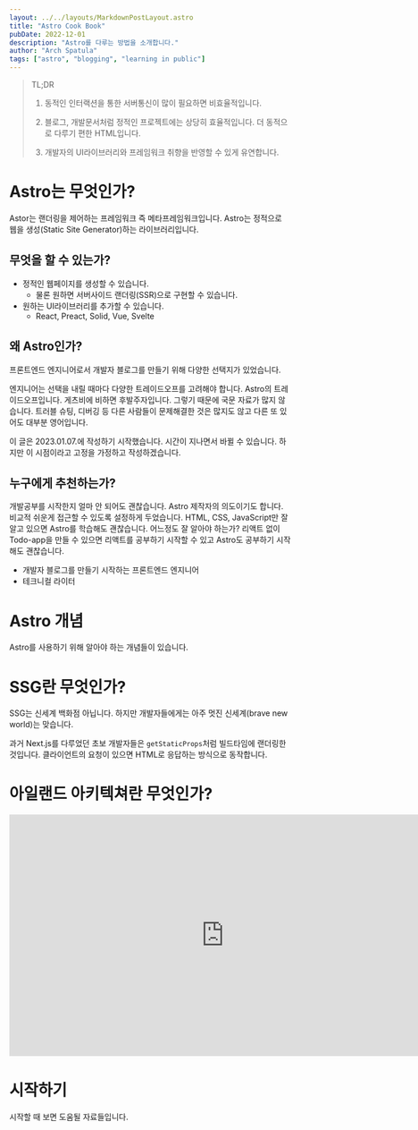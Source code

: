 ```yaml
---
layout: ../../layouts/MarkdownPostLayout.astro
title: "Astro Cook Book"
pubDate: 2022-12-01
description: "Astro를 다루는 방법을 소개합니다."
author: "Arch Spatula"
tags: ["astro", "blogging", "learning in public"]
---
```


> TL;DR
>
> 1. 동적인 인터랙션을 통한 서버통신이 많이 필요하면 비효율적입니다.
>
> 2. 블로그, 개발문서처럼 정적인 프로젝트에는 상당히 효율적입니다. 더 동적으로 다루기 편한 HTML입니다.
>
> 3. 개발자의 UI라이브러리와 프레임워크 취향을 반영할 수 있게 유연합니다.

# Astro는 무엇인가?

Astor는 랜더링을 제어하는 프레임워크 즉 메타프레임워크입니다. Astro는 정적으로 웹을 생성(Static Site Generator)하는 라이브러리입니다.

## 무엇을 할 수 있는가?

- 정적인 웹페이지를 생성할 수 있습니다.
  - 물론 원하면 서버사이드 랜더링(SSR)으로 구현할 수 있습니다.
- 원하는 UI라이브러리를 추가할 수 있습니다.
  - React, Preact, Solid, Vue, Svelte

## 왜 Astro인가?

프론트엔드 엔지니어로서 개발자 블로그를 만들기 위해 다양한 선택지가 있었습니다.

엔지니어는 선택을 내릴 때마다 다양한 트레이드오프를 고려해야 합니다. Astro의 트레이드오프입니다. 게츠비에 비하면 후발주자입니다. 그렇기 때문에 국문 자료가 많지 않습니다. 트러블 슈팅, 디버깅 등 다른 사람들이 문제해결한 것은 많지도 않고 다른 또 있어도 대부분 영어입니다.

이 글은 2023.01.07.에 작성하기 시작했습니다. 시간이 지나면서 바뀔 수 있습니다. 하지만 이 시점이라고 고정을 가정하고 작성하겠습니다.

## 누구에게 추천하는가?

개발공부를 시작한지 얼마 안 되어도 괜찮습니다. Astro 제작자의 의도이기도 합니다. 비교적 쉬운게 접근할 수 있도록 설정하게 두었습니다. HTML, CSS, JavaScript만 잘 알고 있으면 Astro를 학습해도 괜찮습니다. 어느정도 잘 알아야 하는가? 리액트 없이 Todo-app을 만들 수 있으면 리액트를 공부하기 시작할 수 있고 Astro도 공부하기 시작해도 괜찮습니다.

- 개발자 블로그를 만들기 시작하는 프론트엔드 엔지니어
- 테크니컬 라이터

# Astro 개념

Astro를 사용하기 위해 알아야 하는 개념들이 있습니다.

# SSG란 무엇인가?

SSG는 신세계 백화점 아닙니다. 하지만 개발자들에게는 아주 멋진 신세계(brave new world)는 맞습니다.

과거 Next.js를 다루었던 초보 개발자들은 `getStaticProps`처럼 빌드타임에 랜더링한 것입니다. 클라이언트의 요청이 있으면 HTML로 응답하는 방식으로 동작합니다.

# 아일랜드 아키텍쳐란 무엇인가?

<iframe width="768" height="432" src="https://www.youtube.com/embed/SICd8tTEqvs" title="YouTube video player" frameborder="0" allow="accelerometer; autoplay; clipboard-write; encrypted-media; gyroscope; picture-in-picture; web-share" allowfullscreen></iframe>

# 시작하기

시작할 때 보면 도움될 자료들입니다.
